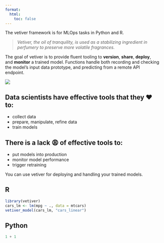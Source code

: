 ```yaml
---
format:
  html:
    toc: false
---
```


The vetiver framework is for MLOps tasks in Python and R.

> *Vetiver, the oil of tranquility, is used as a stabilizing ingredient in perfumery to preserve more volatile fragrances.*

The goal of vetiver is to provide fluent tooling to **version**, **share**, **deploy**, and **monitor** a trained model.
Functions handle both recording and checking the model's input data prototype, and predicting from a remote API endpoint.

![](images/ml_ops_cycle.png){fig-align="center"}

::: callout-tip
## Data scientists have effective tools that they ❤️ to:

-   collect data
-   prepare, manipulate, refine data
-   train models
:::

::: callout-warning
## There is a lack 😩 of effective tools to:

-   put models into production
-   monitor model performance
-   trigger retraining
:::

You can use vetiver for deploying and handling your trained models.

::: panel-tabset
## R

```r
library(vetiver)
cars_lm <- lm(mpg ~ ., data = mtcars)
vetiver_model(cars_lm, "cars_linear")
```

## Python

```python
1 + 1
```
:::
